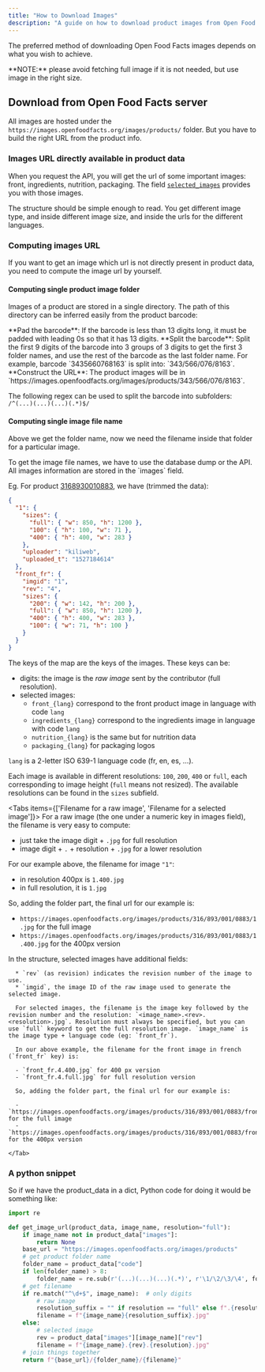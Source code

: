 ```yaml
---
title: "How to Download Images"
description: "A guide on how to download product images from Open Food Facts, using either the AWS S3 dataset or directly from the Open Food Facts server."
---
```



The preferred method of downloading Open Food Facts images depends on what you wish to achieve.

<Cards>
  <Card
    title="Download from AWS"
    description="Recommended for downloading many images. Faster and allows concurrent downloads."
    href="/docs/Product-Opener/api-docs/data-access/aws-images-dataset"
  />
  <Card
    title="Download from Open Food Facts Server"
    description="Suitable for downloading a few images, especially recent ones."
    href="#download-from-open-food-facts-server"
  />
</Cards>

<Callout type="warn">
  **NOTE:** please avoid fetching full image if it is not needed, but use image
  in the right size.
</Callout>

## Download from Open Food Facts server

All images are hosted under the `https://images.openfoodfacts.org/images/products/` folder.
But you have to build the right URL from the product info.

### Images URL directly available in product data

When you request the API, you will get the url of some important images: front, ingredients, nutrition, packaging. The field [`selected_images`](/docs/Product-Opener/v2#cmp--schemas-product-images) provides you with those images.

The structure should be simple enough to read. You get different image type, and inside different image size, and inside the urls for the different languages.

### Computing images URL

If you want to get an image which url is not directly present in product data, you need to compute the image url by yourself.

#### Computing single product image folder

Images of a product are stored in a single directory. The path of this directory can be inferred easily from the product barcode:

<Steps>
  <Step>
    **Pad the barcode**: If the barcode is less than 13 digits long, it must be
    padded with leading 0s so that it has 13 digits.
  </Step>
  <Step>
    **Split the barcode**: Split the first 9 digits of the barcode into 3 groups
    of 3 digits to get the first 3 folder names, and use the rest of the barcode
    as the last folder name. For example, barcode `3435660768163` is split into:
    `343/566/076/8163`.
  </Step>
  <Step>
    **Construct the URL**: The product images will be in
    `https://images.openfoodfacts.org/images/products/343/566/076/8163`.
  </Step>
</Steps>

The following regex can be used to split the barcode into subfolders: `/^(...)(...)(...)(.*)$/`

#### Computing single image file name

Above we get the folder name, now we need the filename inside that folder for a particular image.

<Callout title="Understanding images data">
  To get the image file names, we have to use the database dump or the API. All
  images information are stored in the `images` field.
</Callout>

Eg. For product [3168930010883](https://world.openfoodfacts.org/api/v2/product/3168930010883.json), we have (trimmed the data):

```json title="Images Data Example"
{
  "1": {
    "sizes": {
      "full": { "w": 850, "h": 1200 },
      "100": { "h": 100, "w": 71 },
      "400": { "h": 400, "w": 283 }
    },
    "uploader": "kiliweb",
    "uploaded_t": "1527184614"
  },
  "front_fr": {
    "imgid": "1",
    "rev": "4",
    "sizes": {
      "200": { "w": 142, "h": 200 },
      "full": { "w": 850, "h": 1200 },
      "400": { "h": 400, "w": 283 },
      "100": { "w": 71, "h": 100 }
    }
  }
}
```

The keys of the map are the keys of the images. These keys can be:

- digits: the image is the _raw image_ sent by the contributor (full resolution).
- selected images:
  - `front_{lang}` correspond to the front product image in language with code `lang`
  - `ingredients_{lang}` correspond to the ingredients image in language with code `lang`
  - `nutrition_{lang}` is the same but for nutrition data
  - `packaging_{lang}` for packaging logos

`lang` is a 2-letter ISO 639-1 language code (fr, en, es, …).

Each image is available in different resolutions: `100`, `200`, `400` or `full`, each corresponding to image height (`full` means not resized). The available resolutions can be found in the `sizes` subfield.

<Tabs items={['Filename for a raw image', 'Filename for a selected image']}>
<Tab value="Filename for a raw image">
For a raw image (the one under a numeric key in images field), the filename is very easy to compute:
* just take the image digit + `.jpg` for full resolution
* image digit + `.` + resolution + `.jpg` for a lower resolution

For our example above, the filename for image `"1"`:

- in resolution 400px is `1.400.jpg`
- in full resolution, it is `1.jpg`

So, adding the folder part, the final url for our example is:

- `https://images.openfoodfacts.org/images/products/316/893/001/0883/1.jpg` for the full image
- `https://images.openfoodfacts.org/images/products/316/893/001/0883/1.400.jpg` for the 400px version

</Tab>

  <Tab value="Filename for a selected image">
    In the structure, selected images have additional fields:

      * `rev` (as revision) indicates the revision number of the image to use.
      * `imgid`, the image ID of the raw image used to generate the selected image.

      For selected images, the filename is the image key followed by the revision number and the resolution: `<image_name>.<rev>.<resolution>.jpg`. Resolution must always be specified, but you can use `full` keyword to get the full resolution image. `image_name` is the image type + language code (eg: `front_fr`).

      In our above example, the filename for the front image in french (`front_fr` key) is:

      - `front_fr.4.400.jpg` for 400 px version
      - `front_fr.4.full.jpg` for full resolution version

      So, adding the folder part, the final url for our example is:

      - `https://images.openfoodfacts.org/images/products/316/893/001/0883/front_fr.4.full.jpg` for the full image
      - `https://images.openfoodfacts.org/images/products/316/893/001/0883/front_fr.4.400.jpg` for the 400px version

    </Tab>

</Tabs>

### A python snippet

So if we have the product_data in a dict, Python code for doing it would be something like:

```python title="Image URL Generator Function"
import re

def get_image_url(product_data, image_name, resolution="full"):
    if image_name not in product_data["images"]:
        return None
    base_url = "https://images.openfoodfacts.org/images/products"
    # get product folder name
    folder_name = product_data["code"]
    if len(folder_name) > 8:
        folder_name = re.sub(r'(...)(...)(...)(.*)', r'\1/\2/\3/\4', folder_name)
    # get filename
    if re.match("^\d+$", image_name):  # only digits
        # raw image
        resolution_suffix = "" if resolution == "full" else f".{resolution}"
        filename = f"{image_name}{resolution_suffix}.jpg"
    else:
        # selected image
        rev = product_data["images"][image_name]["rev"]
        filename = f"{image_name}.{rev}.{resolution}.jpg"
    # join things together
    return f"{base_url}/{folder_name}/{filename}"
```
